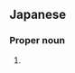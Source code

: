 ==Japanese==
{{ja-kanjitab|よし|ふみ}}

===Proper noun===
{{ja-pos|proper|よしふみ}}

# {{given name|male|lang=ja|sort=よしふみ}}